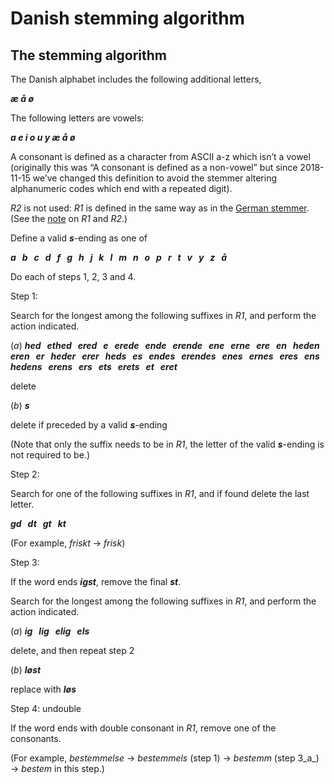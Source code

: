 # Danish stemming algorithm

## The stemming algorithm

The Danish alphabet includes the following additional letters,

**_æ å ø_**

The following letters are vowels:

**_a e i o u y æ å ø_**

A consonant is defined as a character from ASCII a-z which isn't a vowel (originally this was "A consonant is defined as a non-vowel" but since 2018-11-15 we've changed this definition to avoid the stemmer altering alphanumeric codes which end with a repeated digit).

_R2_ is not used: _R1_ is defined in the same way as in the [German stemmer](german.qmd). (See the [note](r1r2.qmd) on _R1_ and _R2_.)

Define a valid **_s_**\-ending as one of

**_a &nbsp; b &nbsp; c &nbsp; d &nbsp; f &nbsp; g &nbsp; h &nbsp; j &nbsp; k &nbsp; l &nbsp; m &nbsp; n &nbsp; o &nbsp; p &nbsp; r &nbsp; t &nbsp; v &nbsp; y &nbsp; z &nbsp; å_**

Do each of steps 1, 2, 3 and 4.

Step 1:

Search for the longest among the following suffixes in _R1_, and perform the action indicated.

(_a_) **_hed &nbsp; ethed &nbsp; ered &nbsp; e &nbsp; erede &nbsp; ende &nbsp; erende &nbsp; ene &nbsp; erne &nbsp; ere &nbsp; en &nbsp; heden &nbsp; eren &nbsp; er &nbsp; heder &nbsp; erer &nbsp; heds &nbsp; es &nbsp; endes &nbsp; erendes &nbsp; enes &nbsp; ernes &nbsp; eres &nbsp; ens &nbsp; hedens &nbsp; erens &nbsp; ers &nbsp; ets &nbsp; erets &nbsp; et &nbsp; eret_**

delete

(_b_) **_s_**

delete if preceded by a valid **_s_**\-ending

(Note that only the suffix needs to be in _R1_, the letter of the valid **_s_**\-ending is not required to be.)

Step 2:

Search for one of the following suffixes in _R1_, and if found delete the last letter.

**_gd &nbsp; dt &nbsp; gt &nbsp; kt_**

(For example, _friskt_ → _frisk_)

Step 3:

If the word ends **_igst_**, remove the final **_st_**.

Search for the longest among the following suffixes in _R1_, and perform the action indicated.

(_a_) **_ig &nbsp; lig &nbsp; elig &nbsp; els_**

delete, and then repeat step 2

(_b_) **_løst_**

replace with **_løs_**

Step 4: undouble

If the word ends with double consonant in _R1_, remove one of the consonants.

(For example, _bestemmelse_ → _bestemmels_ (step 1) → _bestemm_ (step 3_a_) → _bestem_ in this step.)